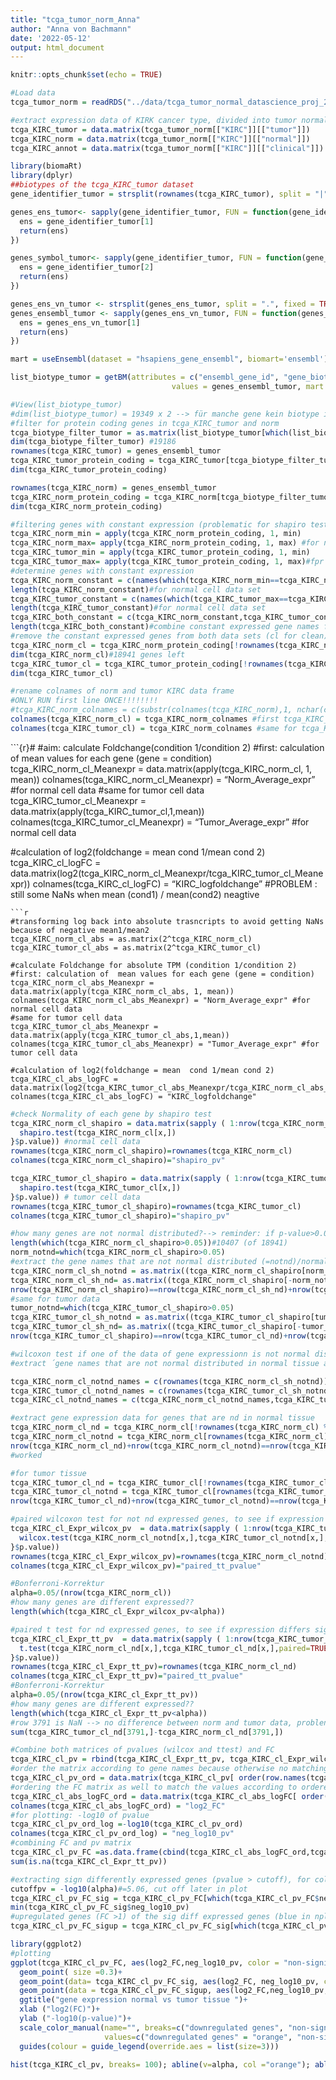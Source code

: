 ```yaml
---
title: "tcga_tumor_norm_Anna"
author: "Anna von Bachmann"
date: '2022-05-12'
output: html_document
---
```


```r
knitr::opts_chunk$set(echo = TRUE)
```


```r
#Load data
tcga_tumor_norm = readRDS("../data/tcga_tumor_normal_datascience_proj_2022.RDS")
```

```r
#extract expression data of KIRK cancer type, divided into tumor normal and annotation data, one data frame each
tcga_KIRC_tumor = data.matrix(tcga_tumor_norm[["KIRC"]][["tumor"]])
tcga_KIRC_norm = data.matrix(tcga_tumor_norm[["KIRC"]][["normal"]])
tcga_KIRC_annot = data.matrix(tcga_tumor_norm[["KIRC"]][["clinical"]])
```

```r

library(biomaRt)
library(dplyr)
##biotypes of the tcga_KIRC_tumor dataset
gene_identifier_tumor = strsplit(rownames(tcga_KIRC_tumor), split = "|", fixed = TRUE)

genes_ens_tumor<- sapply(gene_identifier_tumor, FUN = function(gene_identifier_tumor){
  ens = gene_identifier_tumor[1]
  return(ens)
})

genes_symbol_tumor<- sapply(gene_identifier_tumor, FUN = function(gene_identifier_tumor){
  ens = gene_identifier_tumor[2]
  return(ens)
})

genes_ens_vn_tumor <- strsplit(genes_ens_tumor, split = ".", fixed = TRUE)
genes_ensembl_tumor <- sapply(genes_ens_vn_tumor, FUN = function(genes_ens_vn_tumor){
  ens = genes_ens_vn_tumor[1]
  return(ens)
})

mart = useEnsembl(dataset = "hsapiens_gene_ensembl", biomart='ensembl')

list_biotype_tumor = getBM(attributes = c("ensembl_gene_id", "gene_biotype"), filters = "ensembl_gene_id", 
                                    values = genes_ensembl_tumor, mart = mart, useCache = FALSE)

#View(list_biotype_tumor)
#dim(list_biotype_tumor) = 19349 x 2 --> für manche gene kein biotype in der datenbank, Lösung überlegen?
#filter for protein coding genes in tcga_KIRC_tumor and norm
tcga_biotype_filter_tumor = as.matrix(list_biotype_tumor[which(list_biotype_tumor$gene_biotype=="protein_coding"),])
dim(tcga_biotype_filter_tumor) #19186
rownames(tcga_KIRC_tumor) = genes_ensembl_tumor
tcga_KIRC_tumor_protein_coding = tcga_KIRC_tumor[tcga_biotype_filter_tumor[,1],]
dim(tcga_KIRC_tumor_protein_coding)

rownames(tcga_KIRC_norm) = genes_ensembl_tumor
tcga_KIRC_norm_protein_coding = tcga_KIRC_norm[tcga_biotype_filter_tumor[,1],]
dim(tcga_KIRC_norm_protein_coding)


```                                      
```r
#filtering genes with constant expression (problematic for shapiro test (no normality of the data of constant values) and hence ttest (only usable for normal distributed data))
tcga_KIRC_norm_min = apply(tcga_KIRC_norm_protein_coding, 1, min)
tcga_KIRC_norm_max= apply(tcga_KIRC_norm_protein_coding, 1, max) #for normal cell data set
tcga_KIRC_tumor_min = apply(tcga_KIRC_tumor_protein_coding, 1, min)
tcga_KIRC_tumor_max= apply(tcga_KIRC_tumor_protein_coding, 1, max)#fpr tumor cell data set
#determine genes with constant expression
tcga_KIRC_norm_constant = c(names(which(tcga_KIRC_norm_min==tcga_KIRC_norm_max)))
length(tcga_KIRC_norm_constant)#for normal cell data set
tcga_KIRC_tumor_constant = c(names(which(tcga_KIRC_tumor_max==tcga_KIRC_tumor_min)))
length(tcga_KIRC_tumor_constant)#for normal cell data set
tcga_KIRC_both_constant = c(tcga_KIRC_norm_constant,tcga_KIRC_tumor_constant)
length(tcga_KIRC_both_constant)#combine constant expressed gene names from normal and tumor data set as these genes have to be removed from both data sets
#remove the constant expressed genes from both data sets (cl for clean)
tcga_KIRC_norm_cl = tcga_KIRC_norm_protein_coding[!rownames(tcga_KIRC_norm_protein_coding) %in% tcga_KIRC_both_constant,]
dim(tcga_KIRC_norm_cl)#18941 genes left
tcga_KIRC_tumor_cl = tcga_KIRC_tumor_protein_coding[!rownames(tcga_KIRC_tumor_protein_coding) %in% tcga_KIRC_both_constant,]
dim(tcga_KIRC_tumor_cl)

```


```r
#rename colnames of norm and tumor KIRC data frame
#ONLY RUN first line ONCE!!!!!!!!
#tcga_KIRC_norm_colnames = c(substr(colnames(tcga_KIRC_norm),1, nchar(colnames(tcga_KIRC_norm))-3))
colnames(tcga_KIRC_norm_cl) = tcga_KIRC_norm_colnames #first tcga_KIRC_norm
colnames(tcga_KIRC_tumor_cl) = tcga_KIRC_norm_colnames #same for tcga_KIRC_tumor

```


```{r}#
#aim: calculate Foldchange(condition 1/condition 2)
#first: calculation of  mean values for each gene (gene = condition)
tcga_KIRC_norm_cl_Meanexpr = data.matrix(apply(tcga_KIRC_norm_cl, 1, mean))
colnames(tcga_KIRC_norm_cl_Meanexpr) = "Norm_Average_expr" #for  normal cell data
#same for tumor cell data
tcga_KIRC_tumor_cl_Meanexpr = data.matrix(apply(tcga_KIRC_tumor_cl,1,mean))
colnames(tcga_KIRC_tumor_cl_Meanexpr) = "Tumor_Average_expr" #for  normal cell data

#calculation of log2(foldchange = mean  cond 1/mean cond 2)
tcga_KIRC_cl_logFC = data.matrix(log2(tcga_KIRC_norm_cl_Meanexpr/tcga_KIRC_tumor_cl_Meanexpr))
colnames(tcga_KIRC_cl_logFC) = "KIRC_logfoldchange"
#PROBLEM : still some NaNs when mean (cond1) / mean(cond2) neagtive
```
```r
#transforming log back into absolute trasncripts to avoid getting NaNs because of negative mean1/mean2
tcga_KIRC_norm_cl_abs = as.matrix(2^tcga_KIRC_norm_cl)
tcga_KIRC_tumor_cl_abs = as.matrix(2^tcga_KIRC_tumor_cl)

#calculate Foldchange for absolute TPM (condition 1/condition 2)
#first: calculation of  mean values for each gene (gene = condition)
tcga_KIRC_norm_cl_abs_Meanexpr = data.matrix(apply(tcga_KIRC_norm_cl_abs, 1, mean))
colnames(tcga_KIRC_norm_cl_abs_Meanexpr) = "Norm_Average_expr" #for  normal cell data
#same for tumor cell data
tcga_KIRC_tumor_cl_abs_Meanexpr = data.matrix(apply(tcga_KIRC_tumor_cl_abs,1,mean))
colnames(tcga_KIRC_tumor_cl_abs_Meanexpr) = "Tumor_Average_expr" #for  tumor cell data

#calculation of log2(foldchange = mean  cond 1/mean cond 2)
tcga_KIRC_cl_abs_logFC = data.matrix(log2(tcga_KIRC_tumor_cl_abs_Meanexpr/tcga_KIRC_norm_cl_abs_Meanexpr))
colnames(tcga_KIRC_cl_abs_logFC) = "KIRC_logfoldchange"
``` 


```r
#check Normality of each gene by shapiro test
tcga_KIRC_norm_cl_shapiro = data.matrix(sapply ( 1:nrow(tcga_KIRC_norm_cl), function (x) {
  shapiro.test(tcga_KIRC_norm_cl[x,])
}$p.value)) #normal cell data
rownames(tcga_KIRC_norm_cl_shapiro)=rownames(tcga_KIRC_norm_cl)
colnames(tcga_KIRC_norm_cl_shapiro)="shapiro_pv"

tcga_KIRC_tumor_cl_shapiro = data.matrix(sapply ( 1:nrow(tcga_KIRC_tumor_cl), function (x) {
  shapiro.test(tcga_KIRC_tumor_cl[x,])
}$p.value)) # tumor cell data 
rownames(tcga_KIRC_tumor_cl_shapiro)=rownames(tcga_KIRC_tumor_cl)
colnames(tcga_KIRC_tumor_cl_shapiro)="shapiro_pv"

#how many genes are not normal distributed?--> reminder: if p-value>0.05, then not normal distributed
length(which(tcga_KIRC_norm_cl_shapiro>0.05))#10407 (of 18941)
norm_notnd=which(tcga_KIRC_norm_cl_shapiro>0.05)
#extract the gene names that are not normal distributed (=notnd)/normal distrtibuted
tcga_KIRC_norm_cl_sh_notnd = as.matrix((tcga_KIRC_norm_cl_shapiro[norm_notnd,]))
tcga_KIRC_norm_cl_sh_nd= as.matrix((tcga_KIRC_norm_cl_shapiro[-norm_notnd,]))
nrow(tcga_KIRC_norm_cl_shapiro)==nrow(tcga_KIRC_norm_cl_sh_nd)+nrow(tcga_KIRC_norm_cl_sh_notnd)#TRUE--> it worked
#same for tumor data
tumor_notnd=which(tcga_KIRC_tumor_cl_shapiro>0.05)
tcga_KIRC_tumor_cl_sh_notnd = as.matrix((tcga_KIRC_tumor_cl_shapiro[tumor_notnd,]))
tcga_KIRC_tumor_cl_sh_nd= as.matrix((tcga_KIRC_tumor_cl_shapiro[-tumor_notnd,]))
nrow(tcga_KIRC_tumor_cl_shapiro)==nrow(tcga_KIRC_tumor_cl_nd)+nrow(tcga_KIRC_tumor_cl_notnd)
```
```r
#wilcoxon test if one of the data of gene expressionn is not normal distributed; if both are normal distributed--> ttest
#extract ´gene names that are not normal distributed in normal tissue and/or tumor tissue

tcga_KIRC_norm_cl_notnd_names = c(rownames(tcga_KIRC_norm_cl_sh_notnd))#rownames of not normal distributed genes in normal tissue
tcga_KIRC_tumor_cl_notnd_names = c(rownames(tcga_KIRC_tumor_cl_sh_notnd))# in tumor tissue
tcga_KIRC_cl_notnd_names = c(tcga_KIRC_norm_cl_notnd_names,tcga_KIRC_tumor_cl_notnd_names)#tumor and normal tissue

#extract gene expression data for genes that are nd in normal tissue
tcga_KIRC_norm_cl_nd = tcga_KIRC_norm_cl[!rownames(tcga_KIRC_norm_cl) %in% tcga_KIRC_cl_notnd_names,]
tcga_KIRC_norm_cl_notnd = tcga_KIRC_norm_cl[rownames(tcga_KIRC_norm_cl) %in% tcga_KIRC_cl_notnd_names,]#not nd data
nrow(tcga_KIRC_norm_cl_nd)+nrow(tcga_KIRC_norm_cl_notnd)==nrow(tcga_KIRC_norm_cl)
#worked

#for tumor tissue
tcga_KIRC_tumor_cl_nd = tcga_KIRC_tumor_cl[!rownames(tcga_KIRC_tumor_cl) %in% tcga_KIRC_cl_notnd_names,]
tcga_KIRC_tumor_cl_notnd = tcga_KIRC_tumor_cl[rownames(tcga_KIRC_tumor_cl) %in% tcga_KIRC_cl_notnd_names,]#not nd data
nrow(tcga_KIRC_tumor_cl_nd)+nrow(tcga_KIRC_tumor_cl_notnd)==nrow(tcga_KIRC_tumor_cl)
```


```r
#paired wilcoxon test for not nd expressed genes, to see if expression differs significant 
tcga_KIRC_cl_Expr_wilcox_pv  = data.matrix(sapply ( 1:nrow(tcga_KIRC_tumor_cl_notnd),function (x) {
  wilcox.test(tcga_KIRC_norm_cl_notnd[x,],tcga_KIRC_tumor_cl_notnd[x,],paired=TRUE)
}$p.value))
rownames(tcga_KIRC_cl_Expr_wilcox_pv)=rownames(tcga_KIRC_norm_cl_notnd)
colnames(tcga_KIRC_cl_Expr_wilcox_pv)="paired_tt_pvalue"

#Bonferroni-Korrektur
alpha=0.05/(nrow(tcga_KIRC_norm_cl))
#how many genes are different expressed??
length(which(tcga_KIRC_cl_Expr_wilcox_pv<alpha))

```
```r
#paired t test for nd expressed genes, to see if expression differs significant 
tcga_KIRC_cl_Expr_tt_pv  = data.matrix(sapply ( 1:nrow(tcga_KIRC_tumor_cl_nd),function (x) {
  t.test(tcga_KIRC_norm_cl_nd[x,],tcga_KIRC_tumor_cl_nd[x,],paired=TRUE)
}$p.value))
rownames(tcga_KIRC_cl_Expr_tt_pv)=rownames(tcga_KIRC_norm_cl_nd)
colnames(tcga_KIRC_cl_Expr_tt_pv)="paired_tt_pvalue"
#Bonferroni-Korrektur
alpha=0.05/(nrow(tcga_KIRC_cl_Expr_tt_pv))
#how many genes are different expressed??
length(which(tcga_KIRC_cl_Expr_tt_pv<alpha)) 
#row 3791 is NaN --> no difference between norm and tumor data, problenm because paired ttest
sum(tcga_KIRC_tumor_cl_nd[3791,]-tcga_KIRC_norm_cl_nd[3791,])
```


```r
#Combine both matrices of pvalues (wilcox and ttest) and FC
tcga_KIRC_cl_pv = rbind(tcga_KIRC_cl_Expr_tt_pv, tcga_KIRC_cl_Expr_wilcox_pv)
#order the matrix according to gene names because otherwise no matching with FC matrix(as the pv matrix is ordered by nd and not nd genes)
tcga_KIRC_cl_pv_ord = data.matrix(tcga_KIRC_cl_pv[ order(row.names(tcga_KIRC_cl_pv)), ])
#ordering the FC matrix as well to match the values according to ordered pv matrix
tcga_KIRC_cl_abs_logFC_ord = data.matrix(tcga_KIRC_cl_abs_logFC[ order(row.names(tcga_KIRC_cl_abs_logFC)), ])
colnames(tcga_KIRC_cl_abs_logFC_ord) = "log2_FC"
#for plotting: -log10 of pvalue
tcga_KIRC_cl_pv_ord_log =-log10(tcga_KIRC_cl_pv_ord)
colnames(tcga_KIRC_cl_pv_ord_log) = "neg_log10_pv"
#combining FC and pv matrix
tcga_KIRC_cl_pv_FC =as.data.frame(cbind(tcga_KIRC_cl_abs_logFC_ord,tcga_KIRC_cl_pv_ord_log))
sum(is.na(tcga_KIRC_cl_Expr_tt_pv))
```
```r
#extracting sign differently expressed genes (pvalue > cutoff), for coloring in volcano plot ---> will later be orange
cutoffpv = -log10(alpha)#=5.06, cut off later in plot 
tcga_KIRC_cl_pv_FC_sig = tcga_KIRC_cl_pv_FC[which(tcga_KIRC_cl_pv_FC$neg_log10_pv>cutoffpv),]
min(tcga_KIRC_cl_pv_FC_sig$neg_log10_pv)
#upregulated genes (FC >1) of the sig diff expressed genes (blue in nplot)
tcga_KIRC_cl_pv_FC_sigup = tcga_KIRC_cl_pv_FC_sig[which(tcga_KIRC_cl_pv_FC_sig$log2_FC>0),]
```


```r

library(ggplot2)
#plotting
ggplot(tcga_KIRC_cl_pv_FC, aes(log2_FC,neg_log10_pv, color = "non-significant genes"))+
  geom_point( size =0.3)+
  geom_point(data= tcga_KIRC_cl_pv_FC_sig, aes(log2_FC, neg_log10_pv, color = "downregulated genes"), size=0.3, color = "orange")+
  geom_point(data = tcga_KIRC_cl_pv_FC_sigup, aes(log2_FC,neg_log10_pv, color = "upregulated genes"), size=0.3, color = "blue")+
  ggtitle("gene expression normal vs tumor tissue ")+
  xlab ("log2(FC)")+
  ylab ("-log10(p-value)")+
  scale_color_manual(name="", breaks=c("downregulated genes", "non-significant genes", "upregulated genes"),
                     values=c("downregulated genes" = "orange", "non-significant genes" = "black", "upregulated genes" = "blue"))+
  guides(colour = guide_legend(override.aes = list(size=3)))


```

```r
hist(tcga_KIRC_cl_pv, breaks= 100); abline(v=alpha, col ="orange"); abline(v=0.05, col = "blue")
```

